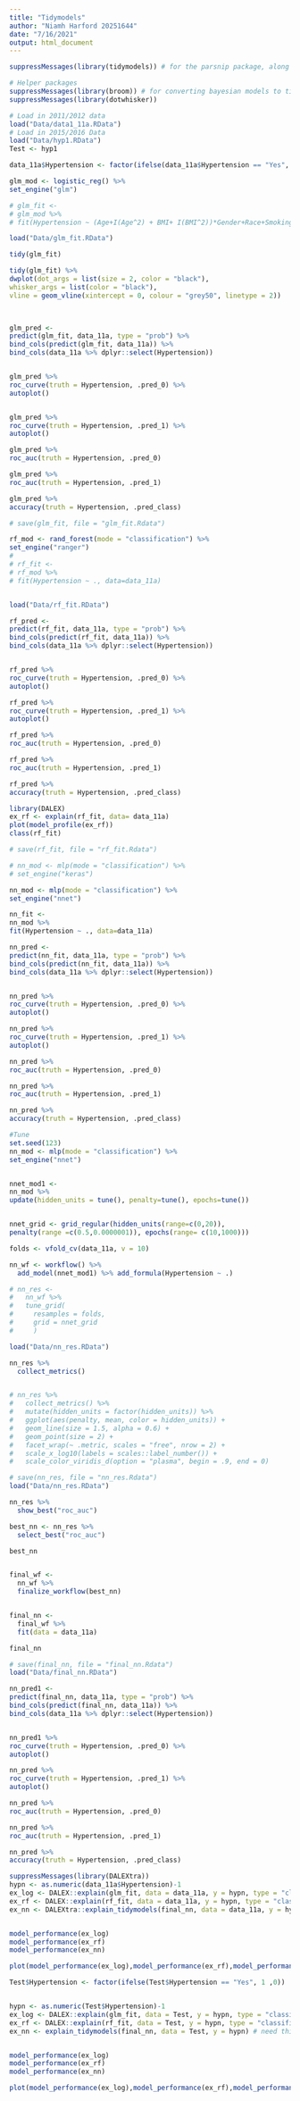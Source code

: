 ```yaml
---
title: "Tidymodels"
author: "Niamh Harford 20251644"
date: "7/16/2021"
output: html_document
---
```


```r
suppressMessages(library(tidymodels)) # for the parsnip package, along with the rest of tidymodels

# Helper packages
suppressMessages(library(broom)) # for converting bayesian models to tidy tibbles
suppressMessages(library(dotwhisker))

# Load in 2011/2012 data
load("Data/data1_11a.RData")
# Load in 2015/2016 Data 
load("Data/hyp1.RData")
Test <- hyp1
```


```r
data_11a$Hypertension <- factor(ifelse(data_11a$Hypertension == "Yes", 1 ,0))

glm_mod <- logistic_reg() %>%
set_engine("glm")

# glm_fit <-
# glm_mod %>%
# fit(Hypertension ~ (Age+I(Age^2) + BMI+ I(BMI^2))*Gender+Race+Smoking + (Diabetes*Age) + KidneyF + PhysActivity + Alcohol + Salt + Potassium, data=data_11a, family = binomial())

load("Data/glm_fit.RData")

tidy(glm_fit)

tidy(glm_fit) %>% 
dwplot(dot_args = list(size = 2, color = "black"),
whisker_args = list(color = "black"),
vline = geom_vline(xintercept = 0, colour = "grey50", linetype = 2))
 


glm_pred <-
predict(glm_fit, data_11a, type = "prob") %>%
bind_cols(predict(glm_fit, data_11a)) %>%
bind_cols(data_11a %>% dplyr::select(Hypertension))


glm_pred %>%
roc_curve(truth = Hypertension, .pred_0) %>%
autoplot()


glm_pred %>%
roc_curve(truth = Hypertension, .pred_1) %>%
autoplot()

glm_pred %>%
roc_auc(truth = Hypertension, .pred_0)

glm_pred %>%
roc_auc(truth = Hypertension, .pred_1)

glm_pred %>%
accuracy(truth = Hypertension, .pred_class)

# save(glm_fit, file = "glm_fit.Rdata")
```

```r
rf_mod <- rand_forest(mode = "classification") %>% 
set_engine("ranger")
# 
# rf_fit <-
# rf_mod %>%
# fit(Hypertension ~ ., data=data_11a)


load("Data/rf_fit.RData")

rf_pred <-
predict(rf_fit, data_11a, type = "prob") %>%
bind_cols(predict(rf_fit, data_11a)) %>%
bind_cols(data_11a %>% dplyr::select(Hypertension))


rf_pred %>%
roc_curve(truth = Hypertension, .pred_0) %>%
autoplot()

rf_pred %>%
roc_curve(truth = Hypertension, .pred_1) %>%
autoplot()

rf_pred %>%
roc_auc(truth = Hypertension, .pred_0)

rf_pred %>%
roc_auc(truth = Hypertension, .pred_1)

rf_pred %>%
accuracy(truth = Hypertension, .pred_class)

library(DALEX)
ex_rf <- explain(rf_fit, data= data_11a)
plot(model_profile(ex_rf))
class(rf_fit)

# save(rf_fit, file = "rf_fit.Rdata")


```


```r
# nn_mod <- mlp(mode = "classification") %>% 
# set_engine("keras")

nn_mod <- mlp(mode = "classification") %>% 
set_engine("nnet")

nn_fit <-
nn_mod %>%
fit(Hypertension ~ ., data=data_11a)

nn_pred <-
predict(nn_fit, data_11a, type = "prob") %>%
bind_cols(predict(nn_fit, data_11a)) %>%
bind_cols(data_11a %>% dplyr::select(Hypertension))


nn_pred %>%
roc_curve(truth = Hypertension, .pred_0) %>%
autoplot()

nn_pred %>%
roc_curve(truth = Hypertension, .pred_1) %>%
autoplot()

nn_pred %>%
roc_auc(truth = Hypertension, .pred_0)

nn_pred %>%
roc_auc(truth = Hypertension, .pred_1)

nn_pred %>%
accuracy(truth = Hypertension, .pred_class)
```


```r
#Tune
set.seed(123)
nn_mod <- mlp(mode = "classification") %>% 
set_engine("nnet")


nnet_mod1 <-
nn_mod %>%
update(hidden_units = tune(), penalty=tune(), epochs=tune())


nnet_grid <- grid_regular(hidden_units(range=c(0,20)),
penalty(range =c(0.5,0.0000001)), epochs(range= c(10,1000)))

folds <- vfold_cv(data_11a, v = 10)

nn_wf <- workflow() %>%
  add_model(nnet_mod1) %>% add_formula(Hypertension ~ .)

# nn_res <-
#   nn_wf %>%
#   tune_grid(
#     resamples = folds,
#     grid = nnet_grid
#     )

load("Data/nn_res.RData")

nn_res %>%
  collect_metrics()


# nn_res %>%
#   collect_metrics() %>%
#   mutate(hidden_units = factor(hidden_units)) %>%
#   ggplot(aes(penalty, mean, color = hidden_units)) +
#   geom_line(size = 1.5, alpha = 0.6) +
#   geom_point(size = 2) +
#   facet_wrap(~ .metric, scales = "free", nrow = 2) +
#   scale_x_log10(labels = scales::label_number()) +
#   scale_color_viridis_d(option = "plasma", begin = .9, end = 0)

# save(nn_res, file = "nn_res.Rdata")
load("Data/nn_res.RData")

nn_res %>%
  show_best("roc_auc")

best_nn <- nn_res %>%
  select_best("roc_auc")

best_nn


final_wf <- 
  nn_wf %>% 
  finalize_workflow(best_nn)


final_nn <- 
  final_wf %>%
  fit(data = data_11a) 

final_nn

# save(final_nn, file = "final_nn.Rdata")
load("Data/final_nn.RData")

nn_pred1 <-
predict(final_nn, data_11a, type = "prob") %>%
bind_cols(predict(final_nn, data_11a)) %>%
bind_cols(data_11a %>% dplyr::select(Hypertension))


nn_pred1 %>%
roc_curve(truth = Hypertension, .pred_0) %>%
autoplot()

nn_pred %>%
roc_curve(truth = Hypertension, .pred_1) %>%
autoplot()

nn_pred %>%
roc_auc(truth = Hypertension, .pred_0)

nn_pred %>%
roc_auc(truth = Hypertension, .pred_1)

nn_pred %>%
accuracy(truth = Hypertension, .pred_class)
```





```r

suppressMessages(library(DALEXtra))
hypn <- as.numeric(data_11a$Hypertension)-1
ex_log <- DALEX::explain(glm_fit, data = data_11a, y = hypn, type = "classification")
ex_rf <- DALEX::explain(rf_fit, data = data_11a, y = hypn, type = "classification")
ex_nn <- DALEXtra::explain_tidymodels(final_nn, data = data_11a, y = hypn) # need this for workflow object


model_performance(ex_log)
model_performance(ex_rf)
model_performance(ex_nn)

plot(model_performance(ex_log),model_performance(ex_rf),model_performance(ex_nn), geom = "roc")
```


```r

Test$Hypertension <- factor(ifelse(Test$Hypertension == "Yes", 1 ,0))


hypn <- as.numeric(Test$Hypertension)-1
ex_log <- DALEX::explain(glm_fit, data = Test, y = hypn, type = "classification")
ex_rf <- DALEX::explain(rf_fit, data = Test, y = hypn, type = "classification")
ex_nn <- explain_tidymodels(final_nn, data = Test, y = hypn) # need this for workflow object


model_performance(ex_log)
model_performance(ex_rf)
model_performance(ex_nn)

plot(model_performance(ex_log),model_performance(ex_rf),model_performance(ex_nn), geom = "roc")
```







